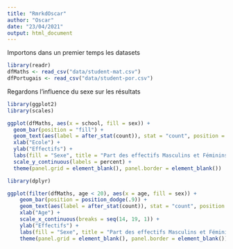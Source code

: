 ---
title: "RmrkdOscar"
author: "Oscar"
date: "23/04/2021"
output: html_document
---

Importons dans un premier temps les datasets

```{r}
library(readr)
dfMaths <- read_csv("data/student-mat.csv")
dfPortugais <- read_csv("data/student-por.csv")
```

Regardons l'influence du sexe sur les résultats

```{r}
library(ggplot2)
library(scales)

ggplot(dfMaths, aes(x = school, fill = sex)) + 
  geom_bar(position = "fill") + 
  geom_text(aes(label = after_stat(count)), stat = "count", position = position_fill(.5)) + 
  xlab("Ecole") + 
  ylab("Effectifs") +
  labs(fill = "Sexe", title = "Part des effectifs Masculins et Féminins dans chaque école") + 
  scale_y_continuous(labels = percent) +
  theme(panel.grid = element_blank(), panel.border = element_blank())
```
```{r}
library(dplyr)

ggplot(filter(dfMaths, age < 20), aes(x = age, fill = sex)) + 
    geom_bar(position = position_dodge(.9)) + 
    geom_text(aes(label = after_stat(count)), stat = "count", position = position_dodge(.9), vjust = "top") +
    xlab("Age") + 
    scale_x_continuous(breaks = seq(14, 19, 1)) +
    ylab("Effectifs") +
    labs(fill = "Sexe", title = "Part des effectifs Masculins et Féminins selon l'âge") + 
    theme(panel.grid = element_blank(), panel.border = element_blank())
```

